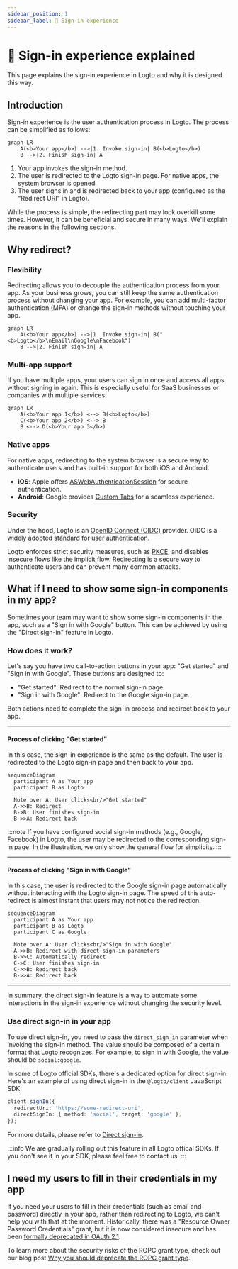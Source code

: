 ```yaml
---
sidebar_position: 1
sidebar_label: 🎾 Sign-in experience
---
```


<head>
  <link rel="canonical" href="https://docs.logto.io/concepts/sign-in-experience/" />
</head>

# 🎾 Sign-in experience explained

This page explains the sign-in experience in Logto and why it is designed this way.

## Introduction

Sign-in experience is the user authentication process in Logto. The process can be simplified as follows:

```mermaid
graph LR
    A(<b>Your app</b>) -->|1. Invoke sign-in| B(<b>Logto</b>)
    B -->|2. Finish sign-in| A
```

1. Your app invokes the sign-in method.
2. The user is redirected to the Logto sign-in page. For native apps, the system browser is opened.
3. The user signs in and is redirected back to your app (configured as the "Redirect URI" in Logto).

While the process is simple, the redirecting part may look overkill some times. However, it can be beneficial and secure in many ways. We'll explain the reasons in the following sections.

## Why redirect?

### Flexibility

Redirecting allows you to decouple the authentication process from your app. As your business grows, you can still keep the same authentication process without changing your app. For example, you can add multi-factor authentication (MFA) or change the sign-in methods without touching your app.

```mermaid
graph LR
    A(<b>Your app</b>) -->|1. Invoke sign-in| B("<b>Logto</b>\nEmail\nGoogle\nFacebook")
    B -->|2. Finish sign-in| A
```

### Multi-app support

If you have multiple apps, your users can sign in once and access all apps without signing in again. This is especially useful for SaaS businesses or companies with multiple services.

```mermaid
graph LR
    A(<b>Your app 1</b>) <--> B(<b>Logto</b>)
    C(<b>Your app 2</b>) <--> B
    B <--> D(<b>Your app 3</b>)
```

### Native apps

For native apps, redirecting to the system browser is a secure way to authenticate users and has built-in support for both iOS and Android.

- **iOS**: Apple offers [ASWebAuthenticationSession](https://developer.apple.com/documentation/authenticationservices/aswebauthenticationsession) for secure authentication.
- **Android**: Google provides [Custom Tabs](https://developer.chrome.com/docs/android/custom-tabs) for a seamless experience.

### Security

Under the hood, Logto is an [OpenID Connect (OIDC)](https://openid.net/specs/openid-connect-core-1_0.html) provider. OIDC is a widely adopted standard for user authentication.

Logto enforces strict security measures, such as [PKCE](https://tools.ietf.org/html/rfc7636), and disables insecure flows like the implicit flow. Redirecting is a secure way to authenticate users and can prevent many common attacks.

## What if I need to show some sign-in components in my app?

Sometimes your team may want to show some sign-in components in the app, such as a "Sign in with Google" button. This can be achieved by using the "Direct sign-in" feature in Logto.

### How does it work?

Let's say you have two call-to-action buttons in your app: "Get started" and "Sign in with Google". These buttons are designed to:

- "Get started": Redirect to the normal sign-in page.
- "Sign in with Google": Redirect to the Google sign-in page.

Both actions need to complete the sign-in process and redirect back to your app.

---

#### Process of clicking "Get started"

In this case, the sign-in experience is the same as the default. The user is redirected to the Logto sign-in page and then back to your app.

```mermaid
sequenceDiagram
  participant A as Your app
  participant B as Logto

  Note over A: User clicks<br/>"Get started"
  A->>B: Redirect
  B->B: User finishes sign-in
  B->>A: Redirect back
```

:::note
If you have configured social sign-in methods (e.g., Google, Facebook) in Logto, the user may be redirected to the corresponding sign-in page. In the illustration, we only show the general flow for simplicity.
:::

---

#### Process of clicking "Sign in with Google"

In this case, the user is redirected to the Google sign-in page automatically without interacting with the Logto sign-in page. The speed of this auto-redirect is almost instant that users may not notice the redirection.

```mermaid
sequenceDiagram
  participant A as Your app
  participant B as Logto
  participant C as Google

  Note over A: User clicks<br/>"Sign in with Google"
  A->>B: Redirect with direct sign-in parameters
  B->>C: Automatically redirect
  C->C: User finishes sign-in
  C->>B: Redirect back
  B->>A: Redirect back
```

---

In summary, the direct sign-in feature is a way to automate some interactions in the sign-in experience without changing the security level.

### Use direct sign-in in your app

To use direct sign-in, you need to pass the `direct_sign_in` parameter when invoking the sign-in method. The value should be composed of a certain format that Logto recognizes. For example, to sign in with Google, the value should be `social:google`.

In some of Logto official SDKs, there's a dedicated option for direct sign-in. Here's an example of using direct sign-in in the `@logto/client` JavaScript SDK:

```ts
client.signIn({
  redirectUri: 'https://some-redirect-uri',
  directSignIn: { method: 'social', target: 'google' },
});
```

For more details, please refer to [Direct sign-in](../references/openid-connect/authentication-parameters/README.md#direct-sign-in).

:::info
We are gradually rolling out this feature in all Logto offical SDKs. If you don't see it in your SDK, please feel free to contact us.
:::

## I need my users to fill in their credentials in my app

If you need your users to fill in their credentials (such as email and password) directly in your app, rather than redirecting to Logto, we can't help you with that at the moment. Historically, there was a "Resource Owner Password Credentials" grant, but it is now considered insecure and has been [formally deprecated in OAuth 2.1](https://blog.logto.io/oauth-2-1/).

To learn more about the security risks of the ROPC grant type, check out our blog post [Why you should deprecate the ROPC grant type](https://blog.logto.io/deprecated-ropc-grant-type/).
